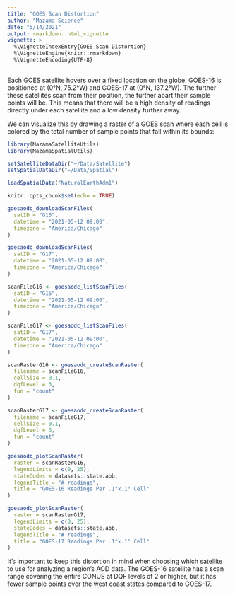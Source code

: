 ```yaml
---
title: "GOES Scan Distortion"
author: "Mazama Science"
date: "5/14/2021"
output: rmarkdown::html_vignette
vignette: >
  %\VignetteIndexEntry{GOES Scan Distortion}
  %\VignetteEngine{knitr::rmarkdown}
  %\VignetteEncoding{UTF-8}
---
```


Each GOES satellite hovers over a fixed location on the globe. GOES-16 is 
positioned at (0°N, 75.2°W) and GOES-17 at (0°N, 137.2°W). The further these 
satellites scan from their position, the further apart their sample points will
be. This means that there will be a high density of readings directly under each
satellite and a low density further away.

We can visualize this by drawing a raster of a GOES scan where each cell is 
colored by the total number of sample points that fall within its bounds:

```r
library(MazamaSatelliteUtils)
library(MazamaSpatialUtils)

setSatelliteDataDir("~/Data/Satellite")
setSpatialDataDir("~/Data/Spatial")

loadSpatialData("NaturalEarthAdm1")

knitr::opts_chunk$set(echo = TRUE)

goesaodc_downloadScanFiles(
  satID = "G16",
  datetime = "2021-05-12 09:00",
  timezone = "America/Chicago"
)

goesaodc_downloadScanFiles(
  satID = "G17",
  datetime = "2021-05-12 09:00",
  timezone = "America/Chicago"
)

scanFileG16 <- goesaodc_listScanFiles(
  satID = "G16",
  datetime = "2021-05-12 09:00",
  timezone = "America/Chicago"
)

scanFileG17 <- goesaodc_listScanFiles(
  satID = "G17",
  datetime = "2021-05-12 09:00",
  timezone = "America/Chicago"
)

scanRasterG16 <- goesaodc_createScanRaster(
  filename = scanFileG16,
  cellSize = 0.1,
  dqfLevel = 3,
  fun = "count"
)

scanRasterG17 <- goesaodc_createScanRaster(
  filename = scanFileG17,
  cellSize = 0.1,
  dqfLevel = 3,
  fun = "count"
)

goesaodc_plotScanRaster(
  raster = scanRasterG16,
  legendLimits = c(0, 25),
  stateCodes = datasets::state.abb,
  legendTitle = "# readings",
  title = "GOES-16 Readings Per .1°x.1° Cell"
)

goesaodc_plotScanRaster(
  raster = scanRasterG17,
  legendLimits = c(0, 25),
  stateCodes = datasets::state.abb,
  legendTitle = "# readings",
  title = "GOES-17 Readings Per .1°x.1° Cell"
)
```

It's important to keep this distortion in mind when choosing which satellite 
to use for analyzing a region's AOD data. The GOES-16 satellite has a scan range 
covering the entire CONUS at DQF levels of 2 or higher, but it has fewer sample 
points over the west coast states compared to GOES-17.